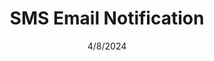 ---
title: "SMS Email Notification"
date: "4/8/2024"
image: ./project-images/email-project.png
tools: ['Typescript', 'HTML', 'CSS']
positives:
- This was one of my first experiences dealing with the constraints of HTML Emails and styling.
- This project helped me learn more about manipulating / parsing data to be properly fed into a frontend design.
- I was proud of how the speech bubbles were styled, dynamically appearing based on whether they’re incoming or outgoing texts.`
negatives:
- This project was specifically asked to be 'form over function', meaning that there wasn't time for a lot of the fancier bells and whistles I wanted to add.
- I never got to properly embedding photos directly into the email. DOing so would've helped me learn more about transferring more than just markdown and I think it would've been a valuable learning experience.
description: "This project was an SMS Notification System designed to be received over email. Our texting application compiled the last ten text messages which were then separated and sorted into an HTML design to be sent as an email."
notes:
- Since this is a static site, this is a design of what the finished product looked like, not the actual functionality of the project itself.
- This project was done during my time as a fullstack developer and one of the first projects that I worked on without collaboration / supervision.
demoUrl: "./project-sites/email-project/email.html"
---